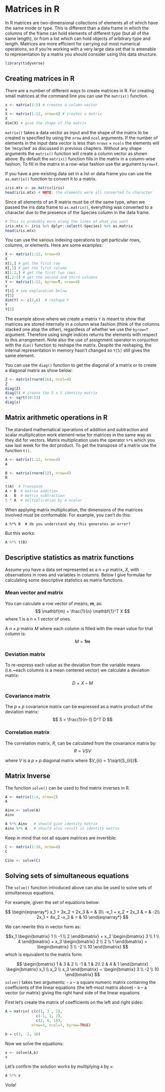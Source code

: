 
# Matrices in R

In R matrices are two-dimensional collections of elements all of which
have the same mode or type. This is different than a data frame in which
the columns of the frame can hold elements of different type (but all of
the same length), or from a list which can hold objects of arbitrary
type and length. Matrices are more efficient for carrying out most
numerical operations, so if you're working with a very large data set
that is amenable to representation by a matrix you should consider using
this data structure.

```r
library(tidyverse)
```


## Creating matrices in R

There are a number of different ways to create matrices in R. For
creating small matrices at the command line you can use the
`matrix()` function.


```r
x <- matrix(1:5) # creates a column vector
x
X <- matrix(1:12, nrow=4) # creates a matrix
X
dim(X) # give the shape of the matrix
```

`matrix()` takes a data vector as input and the shape of the
matrix to be created is specified by using the `nrow` and
`ncol` arguments. If the number of elements in the input data
vector is less than `nrows` $\times$ `ncols` the
elements will be 'recycled' as discussed in previous chapters. Without
any shape arguments the `matrix()` function will create a
column vector as shown above. By default the `matrix()`
function fills in the matrix in a column-wise fashion. To fill in the
matrix in a row-wise fashion use the argument `byrow=T`.

If you have a pre-existing data set in a list or data frame you can use
the `as.matrix()` function to convert it to a matrix.

```r
iris.mtx <- as.matrix(iris)
head(iris.mtx) # NOTE: the elements were all converted to character
```

Since all elements of an R matrix must be of the same type, when we passed the iris data frame to `as.matrix()`, everything was converted to a character due to the presence of the Species column in the data frame.

```r
# This is probably more along the lines of what you want
iris.mtx <- iris %>% dplyr::select(-Species) %>% as.matrix
head(iris.mtx)
```

You can use the various indexing operations to get particular rows,
columns, or elements. Here are some examples:

```r
X <- matrix(1:12, nrow=4)
X
X[1,] # get the first row
X[,1] # get the first column
X[1:2,] # get the first two rows
X[,2:3] # get the second and third columns
Y <- matrix(1:12, byrow=T, nrow=4)
Y
Y[4] # see explanation below
Y[5]
dim(Y) <- c(2,6)  # reshape Y
Y
Y[5]
```

The example above where we create a matrix `Y` is meant to
show that matrices are stored internally in a column wise fashion (think
of the columns stacked one atop the other), regardless of whether we use
the `byrow=T` argument. Therefore using single indices returns
the elements with respect to this arrangement. Note also the use of
assignment operator in conjuction with the `dim()` function to
reshape the matrix. Despite the reshaping, the internal representation
in memory hasn't changed so `Y[5]` still gives the same
element.

You can use the `diag()` function to get the diagonal of a
matrix or to create a diagonal matrix as show below:

```r
Z <- matrix(rnorm(16), ncol=4)
Z
diag(Z)
diag(5) # create the 5 x 5 identity matrix
s <- sqrt(10:13)
diag(s)
```


## Matrix arithmetic operations in R

The standard mathematical operations of addition and subtraction and
scalar multiplication work element-wise for matrices in the same way as
they did for vectors. Matrix multiplication uses the operator
`%*%` which you saw last week for the dot product. To get the
transpose of a matrix use the function `t()`. 

```r
A <- matrix(1:12, nrow=4)
A

B <- matrix(rnorm(12), nrow=4)
B

t(A)  # transpose
A + B  # matrix addition
A - B  # matrix subtraction
5 * A  # multiplication by a scalar
```

When applying matrix multiplication, the dimensions of the matrices involved must be conformable. For example, you can't do this:

```
A %*% B  # do you understand why this generates an error?
```

But this works:
```r
A %*% t(B)
```



## Descriptive statistics as matrix functions

Assume you have a data set represented as a $n \times p$ matrix, $X$, with
observations in rows and variables in columns. Below I give formulae for
calculating some descriptive statistics as matrix functions.

### Mean vector and matrix

You can calculate a row vector of means, $\mathbf{m}$, as: 
$$
\mathbf{m} = \frac{1}{n} \mathbf{1}^T  X
$$ 
where $1$ is a $n \times 1$ vector of ones.

A $n \times p$ matrix $M$ where each column is filled with the mean
value for that column is: 
$$
M = \mathbf{1}\mathbf{m}
$$

### Deviation matrix

To re-express each value as the deviation from the variable means
(i.e.~each columns is a mean centered vector) we calculate a deviation
matrix: 
$$
D = X - M
$$

### Covariance matrix

The $p \times p$ covariance matrix can be expressed as a matrix product of the deviation matrix:
$$
S = \frac{1}{n-1} D^T D
$$

### Correlation matrix

The correlation matrix, $R$, can be calculated from the covariance
matrix by: 
$$
R = V S V
$$

where $V$ is a $p \times p$ diagonal matrix where
$V_{ii} = 1/\sqrt{S_{ii}}$.


## Matrix Inverse

The function `solve()` can be used to find matrix inverses in R.

```r
A <- matrix(1:4, nrow=2)
A

Ainv <- solve(A)
Ainv

A %*% Ainv   # should give identity matrix
Ainv %*% A   # should also result in identity matrix
```

Keep in mind that not all square matrices are invertible:

```r
C <- matrix(1:16, nrow=4)
C

Cinv <- solve(C)
```

## Solving sets of simultaneous equations

The `solve()` function introduced above can also be used to solve sets of simultaneous equations.

For example, given the set of equations below:

$$
\begin{eqnarray*}
x_1 + 3x_2 + 2x_3 & = & 3\\
-x_1 + x_2 + 2x_3 & = & -2\\
2x_1 + 4x_2 -x_3 & = & 10
\end{eqnarray*}
$$

We can rewrite this in vector form as:

$$x_1 \begin{bmatrix}
 1 \\ -1 \\ 2
\end{bmatrix} + 
x_2 \begin{bmatrix}
 3 \\ 1 \\ 4
\end{bmatrix} + 
x_3 \begin{bmatrix}
 2 \\ 2 \\ 1
\end{bmatrix}  = 
\begin{bmatrix}
 3 \\ -2 \\ 10
\end{bmatrix} 
$$
which is equivalent to the matrix form:

$$
\begin{bmatrix}
1 & 3 & 2  \\
-1 & 1 & 2\\
2 & 4 & 1 
\end{bmatrix} 
\begin{bmatrix}
 x_1 \\ x_2 \\ x_3
\end{bmatrix}  = 
\begin{bmatrix}
 3 \\ -2 \\ 10
\end{bmatrix} 
$$
`solve()` takes two arguments:
- `a` -- a square numeric matrix containing the coefficients of the linear equations (the left-most matrix above)
- `b` -- a vector (or matrix) giving the right hand side of the linear equations

First let's create the matrix of coefficients on the left and right sides:
```r
A = matrix( c(c(1, 3 , 2),
              c(-1, 1, 2),
              c(2, 4, 1)), 
            nrow=3, ncol=3, byrow=TRUE)

b = c(3, -2, 10)
```


Now we solve the equations:
```r
x <- solve(A,b)
x
```

Let's confirm the solution works by multiplying `A` by `x`:

```r
A %*% x
```

Voila!

